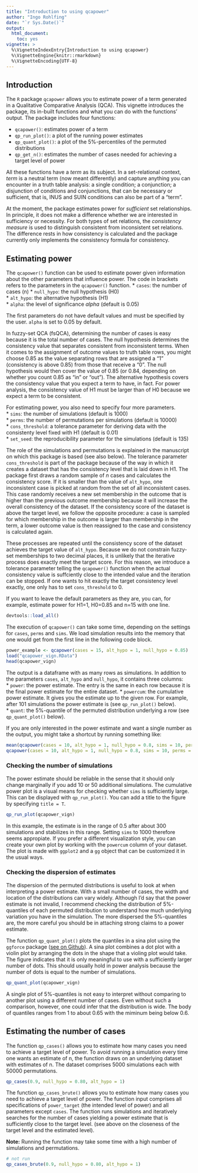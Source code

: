 ```yaml
---
title: "Introduction to using qcapower"
author: "Ingo Rohlfing"
date: "`r Sys.Date()`"
output:
  html_document:
    toc: yes
vignette: >
  %\VignetteIndexEntry{Introduction to using qcapower}
  %\VignetteEngine{knitr::rmarkdown}
  %\VignetteEncoding{UTF-8}
---
```


## Introduction

The `R` package `qcapower` allows you to estimate power of a term generated in a Qualitative Comparative Analysis (QCA). This vignette introduces the package, its in-built functions and what you can do with the functions' output. The package includes four functions:  

* `qcapower()`: estimates power of a term  
* `qp_run_plot()`: a plot of the running power estimates  
* `qp_quant_plot()`: a plot of the 5%-percentiles of the permuted distributions  
* `qp_get_n()`: estimates the number of cases needed for achieving a target level of power

All these functions have a *term* as its subject. In a set-relational context, *term* is a neutral term (now meant differently) and capture anything you can encounter in a truth table analysis: a single condition; a conjunction; a disjunction of conditions and conjunctions, that can be necessary or sufficient, that is, INUS and SUIN conditions can also be part of a "term".

At the moment, the package estimates power for *sufficient* set relationships. In principle, it does not make a difference whether we are interested in sufficiency or necessity. For both types of set relations, the *consistency measure* is used to distinguish consistent from inconsistent set relations. The difference rests in how consistency is calculated and the package currently only implements the consistency formula for consistency.


## Estimating power

The `qcapower()` function can be used to estimate power given information about the other parameters that influence power. The code in brackets refers to the parameters in the `qcapower()` function.
* `cases`: the number of cases (n)
* `null_hypo`: the null hypothesis (H0)  
* `alt_hypo`: the alternative hypothesis (H1)  
* `alpha`: the level of significance *alpha* (default is 0.05)

The first parameters do not have default values and must be specified by the user. `alpha` is set to 0.05 by default.  

In fuzzy-set QCA (fsQCA), determining the number of cases is easy because it is the total number of cases. The null hypothesis determines the consistency value that separates consistent from inconsistent terms. When it comes to the assignment of outcome values to truth table rows, you might choose 0.85 as the value separating rows that are assigned a "1" (consistency is above 0.85) from those that receive a "0". The null hypothesis would then cover the value of 0.85 (or 0.84, depending on whether you count 0.85 as "in" or "out"). The alternative hypothesis covers the consistency value that you expect a term to have, in fact. For power analysis, the consistency value of H1 must be larger than of H0 because we expect a term to be consistent.

For estimating power, you also need to specify four more parameters.  
* `sims`: the number of simulations (default is 1000)  
* `perms`: the number of permutations per simulations (default is 10000)  
* `cons_threshold`: a tolerance parameter for deriving data with the consistenty level fixed with H1 (default is 0.01)  
* `set_seed`: the reproducibility parameter for the simulations (default is 135)

The role of the simulations and permutations is explained in the manuscript on which this package is based (see also below). The tolerance parameter `cons_threshold` is part of the package because of the way in which it creates a dataset that has the consistency level that is laid down in H1. The package first draws a random sample of *n* cases and calculates the consistency score. If it is smaller than the value of `alt_hypo`, one inconsistent case is picked at random from the set of all inconsistent cases. This case randomly receives a new set membership in the outcome that is higher than the previous outcome membership because it will increase the overall consistency of the dataset. If the consistency score of the dataset is above the target level, we follow the opposite procedure: a case is sampled for which membership in the outcome is larger than membership in the term, a lower outcome value is then reassigned to the case and consistency is calculated again.

These processes are repeated until the consistency score of the dataset achieves the target value of `alt_hypo`. Because we do not constrain fuzzy-set memberships to two decimal places, it is unlikely that the iterative process does exactly meet the target score. For this reason, we introduce a tolerance parameter telling the `qcapower()` function when the actual consistency value is suffciently close to the intended value and the iteration can be stopped. If one wants to hit exactly the target consistency level exactly, one only has to set `cons_threshold` to 0.

If you want to leave the default parameters as they are, you can, for example, estimate power for H1=1, H0=0.85 and n=15 with one line.

```r
devtools::load_all()
```

The execution of `qcapower()` can take some time, depending on the settings for `cases`, `perms` and `sims`. We load simulation results into the memory that one would get from the first line in the following code block.
```r
power_example <- qcapower(cases = 15, alt_hypo = 1, null_hypo = 0.85)
load("qcapower_vign.RData")
head(qcapower_vign)
```

The output is a dataframe with as many rows as simulations. In addition to the parameters `cases`, `alt_hypo` and `null_hypo`, it contains three columns:  
* `power`: the power estimate. The entry is the same in each row because it is the final power estimate for the entire dataset.
* `powercum`: the cumulative power estimate. It gives you the estimate up to the given row. For example, after 101 simulations the power estimate is (see `qp_run_plot()` below).  
* `quant`: the 5%-quantile of the permuted distribution underlying a row (see `qp_quant_plot()` below).

If you are only interested in the power estimate and want a single number as the output, you might take a shortcut by running something like:
```r
mean(qcapower(cases = 10, alt_hypo = 1, null_hypo = 0.8, sims = 10, perms = 1000)$power)
qcapower(cases = 10, alt_hypo = 1, null_hypo = 0.8, sims = 10, perms = 1000)$power[1,]
```

### Checking the number of simulations

The power estimate should be reliable in the sense that it should only change marginally if you add 10 or 50 additional simulations. The cumulative power plot is a visual means for checking whether `sims` is sufficiently large. This can be  displayed with  `qp_run_plot()`. You can add a title to the figure by specifying `title = T`.

```r
qp_run_plot(qcapower_vign)
```

In this example, the estimate is in the range of 0.5 after about 300 simulations and stabilizes in this range. Setting `sims` to 1000 therefore seems appropiate. If you prefer a different visualization style, you can create your own plot by working with the `powercum` column of your dataset. The plot is made with `ggplot2` and a `gg` object that can be customized it in the usual ways. 


### Checking the dispersion of estimates

The dispersion of the permuted distributions is useful to look at when interpreting a power estimate. With a small number of cases, the width and location of the distributions can vary widely. Although I'd say that the power estimate is not invalid, I recommend checking the distribution of 5%-quantiles of each permuted distribution to understand how much underlying variation you have in the simulation. The more dispersed the 5%-quantiles are, the more careful you should be in attaching strong claims to a power estimate.

The function `qp_quant_plot()` plots the quantiles in a sina plot using the `ggforce` package ([see on Github](https://github.com/thomasp85/ggforce)). A sina plot combines a dot plot with a violin plot by arranging the dots in the shape that a violing plot would take. The figure indicates that it is only meaningful to use with a sufficiently larger number of dots. This should usually hold in power analysis because the number of dots is equal to the number of simulations.

```r
qp_quant_plot(qcapower_vign)
```

A single plot of 5%-quantiles is not easy to interpret without comparing to another plot using a different number of cases. Even without such a comparison, however, one could infer that the distribution is wide. The body of quantiles ranges from 1 to about 0.65 with the miminum being below 0.6.


## Estimating the number of cases

The function `qp_cases()` allows you to estimate how many cases you need to achieve a target level of power. To avoid running a simulation every time one wants an estimate of n, the function draws on an underlying dataset with estimates of n. The dataset comprises 5000 simulations each with 50000 permutations.

```r
qp_cases(0.9, null_hypo = 0.80, alt_hypo = 1)
```


The function `qp_cases_brute()` allows you to estimate how many cases you need to achieve a target level of power. The function input comprises all specifications of `power_target` (the intended level of power) and all parameters except `cases`. The function runs simulations and iteratively searches for the number of cases yielding a power estimate that is sufficiently close to the target level. (see above on the closeness of the target level and the estimated level).

**Note:** Running the function may take some time with a high number of simulations and permutations.

```r
# not run
qp_cases_brute(0.9, null_hypo = 0.80, alt_hypo = 1)
```
